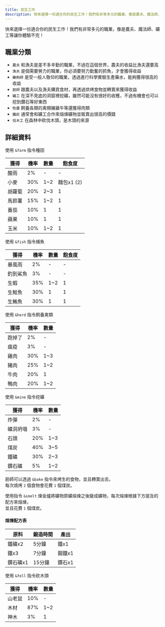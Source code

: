 ```yaml
---
title: 民生工作
description: 快來選擇一份適合你的民生工作！我們有非常多元的職業，像是農夫、魔法師、礦工等讓你體驗不完！
---
```



快來選擇一份適合你的民生工作！我們有非常多元的職業，像是農夫、魔法師、礦工等讓你體驗不完！

<Adsense/>

## 職業分類

- `農夫` 和漁夫是差不多辛勤的職業，不過在這個世界，農夫的收益比漁夫還要高
- `漁夫` 是個需要勞力的職業，你必須要努力勤奮的抓魚，才會獲得收益
- `藥劑師` 是受一般人敬仰的職業，透過進行科學實驗生產藥水，能夠獲得很高的收益
- `廚師` 跟農夫以及漁夫購買食材，再透過烘烤食物並轉賣來獲得收益
- `礦工` 在深不見底的洞窟裡挖礦，雖然可能沒有很好的收穫，不過有機會也可以挖到鑽石等好東西
- `牧農` 飼養各類的禽類豬雞牛等還獲得肉類
- `鐵匠` 通常會和礦工合作來熔煉礦物並販賣出很高的價錢
- `伐木工` 在森林中砍伐木頭，是木頭的來源

## 詳細資料

<Tabs>
	<TabItem value="farm" label="農夫" default>
		<p>使用 <code>&amp;farm</code> 指令種田</p>
		<table>
			<thead>
			<tr>
				<th>獲得</th>
				<th>機率</th>
				<th>數量</th>
				<th>飽食度</th>
			</tr>
			</thead>
			<tbody>
			<tr>
				<td>酸雨</td>
				<td>2%</td>
				<td>-</td>
				<td>-</td>
			</tr>
			<tr>
				<td>小麥</td>
				<td>30%</td>
				<td>1~2</td>
				<td>麵包x1 (2)</td>
			</tr>
			<tr>
				<td>胡蘿蔔</td>
				<td>20%</td>
				<td>2~3</td>
				<td>1</td>
			</tr>
			<tr>
				<td>馬鈴薯</td>
				<td>15%</td>
				<td>1~2</td>
				<td>1</td>
			</tr>
			<tr>
				<td>番茄</td>
				<td>10%</td>
				<td>1</td>
				<td>1</td>
			</tr>
			<tr>
				<td>蘋果</td>
				<td>10%</td>
				<td>1</td>
				<td>1</td>
			</tr>
			<tr>
				<td>玉米</td>
				<td>10%</td>
				<td>1~2</td>
				<td>1</td>
			</tr>
			</tbody>
		</table>
	</TabItem>
	<TabItem value="fish" label="漁夫">
		<p>使用 <code>&amp;fish</code> 指令捕魚</p>
		<table>
			<thead>
			<tr>
				<th>獲得</th>
				<th>機率</th>
				<th>數量</th>
				<th>飽食度</th>
			</tr>
			</thead>
			<tbody>
			<tr>
				<td>暴風雨</td>
				<td>2%</td>
				<td>-</td>
				<td>-</td>
			</tr>
			<tr>
				<td>釣到鯊魚</td>
				<td>3%</td>
				<td>-</td>
				<td>-</td>
			</tr>
			<tr>
				<td>生蝦</td>
				<td>35%</td>
				<td>1~2</td>
				<td>1</td>
			</tr>
			<tr>
				<td>生鮭魚</td>
				<td>30%</td>
				<td>1</td>
				<td>1</td>
			</tr>
			<tr>
				<td>生鮪魚</td>
				<td>30%</td>
				<td>1</td>
				<td>1</td>
			</tr>
			</tbody>
		</table>
	</TabItem>
	<TabItem value="herd" label="牧農">
		<p>使用 <code>&amp;herd</code> 指令飼養禽類</p>
		<table>
			<thead>
			<tr>
				<th>獲得</th>
				<th>機率</th>
				<th>數量</th>
			</tr>
			</thead>
			<tbody>
			<tr>
				<td>跑掉了</td>
				<td>2%</td>
				<td>-</td>
			</tr>
			<tr>
				<td>瘟疫</td>
				<td>3%</td>
				<td>-</td>
			</tr>
			<tr>
				<td>雞肉</td>
				<td>30%</td>
				<td>1~3</td>
			</tr>
			<tr>
				<td>豬肉</td>
				<td>25%</td>
				<td>1~2</td>
			</tr>
			<tr>
				<td>牛肉</td>
				<td>20%</td>
				<td>1</td>
			</tr>
			<tr>
				<td>鴨肉</td>
				<td>20%</td>
				<td>1~2</td>
			</tr>
			</tbody>
		</table>
	</TabItem>
	<TabItem value="mine" label="礦工">
		<p>使用 <code>&amp;mine</code> 指令挖礦</p>
		<table>
			<thead>
			<tr>
				<th>獲得</th>
				<th>機率</th>
				<th>數量</th>
			</tr>
			</thead>
			<tbody>
			<tr>
				<td>炸彈</td>
				<td>2%</td>
				<td>-</td>
			</tr>
			<tr>
				<td>礦洞坍塌</td>
				<td>3%</td>
				<td>-</td>
			</tr>
			<tr>
				<td>石頭</td>
				<td>20%</td>
				<td>1~3</td>
			</tr>
			<tr>
				<td>煤炭</td>
				<td>40%</td>
				<td>3~5</td>
			</tr>
			<tr>
				<td>鐵礦</td>
				<td>30%</td>
				<td>2~3</td>
			</tr>
			<tr>
				<td>鑽石礦</td>
				<td>5%</td>
				<td>1~2</td>
			</tr>
			</tbody>
		</table>
	</TabItem>
	<TabItem value="bake" label="廚師">
		<p>
			廚師可以透過
			<code>&amp;bake</code> 指令來烤生的食物，並且轉賣出去，<br/>
			每次燒烤 <code>2</code> 個食物會花費 <code>1</code> 個煤炭。
		</p>
	</TabItem>
	<TabItem value="smelt" label="鐵匠">
		<p>使用指令 <code>&amp;smelt</code> 煉金爐將礦物原礦熔煉之後變成礦物，每次熔煉根據下方提及的配方來熔煉，<br/>
			並且花費 <code>1</code> 個煤炭。
		</p>
		<h4>熔煉配方表</h4>
		<table>
			<thead>
			<tr>
				<th>原料</th>
				<th>鍛造時間</th>
				<th>產出</th>
			</tr>
			</thead>
			<tbody>
			<tr>
				<td>鐵礦x2</td>
				<td>5分鐘</td>
				<td>鐵x1</td>
			</tr>
			<tr>
				<td>鐵x3</td>
				<td>7分鐘</td>
				<td>鋼鐵x1</td>
			</tr>
			<tr>
				<td>鑽石礦x1</td>
				<td>15分鐘</td>
				<td>鑽石x1</td>
			</tr>
			</tbody>
		</table>
	</TabItem>
	<TabItem value="wood" label="伐木工">
		<p>使用 <code>&amp;fell</code> 指令砍木頭</p>
		<table>
			<thead>
			<tr>
				<th>獲得</th>
				<th>機率</th>
				<th>數量</th>
			</tr>
			</thead>
			<tbody>
			<tr>
				<td>山老鼠</td>
				<td>10%</td>
				<td>-</td>
			</tr>
			<tr>
				<td>木材</td>
				<td>87%</td>
				<td>1~2</td>
			</tr>
			<tr>
				<td>神木</td>
				<td>3%</td>
				<td>1</td>
			</tr>
			</tbody>
		</table>
	</TabItem>
</Tabs>

<Adsense/>